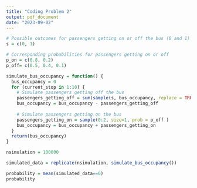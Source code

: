 ```yaml
---
title: "Coding Problem 2"
output: pdf_document
date: "2023-09-02"
---
```



```r
# Possible outcomes for passengers getting on or off the bus (0 and 1)
s = c(0, 1)
```

```r
# Corresponding probabilities for passengers getting on or off
p_on = c(0.8, 0.2)
p_off= c(0.5, 0.4, 0.1)
```

```r
simulate_bus_occupancy = function() {
  bus_occupancy = 0
  for (current_stop in 1:10) {
    # Simulate passengers getting off the bus
    passengers_getting_off = sum(sample(s, bus_occupancy, replace = TRUE, prob = p_on))
    bus_occupancy = bus_occupancy - passengers_getting_off
    
    # Simulate passengers getting on the bus
    passengers_getting_on = sample(0:2, size=1, prob = p_off )
    bus_occupancy = bus_occupancy + passengers_getting_on
  }
  return(bus_occupancy)
}
```

```r
nsimulation = 100000

simulated_data = replicate(nsimulation, simulate_bus_occupancy())

probability = mean(simulated_data==0) 
probability
```

